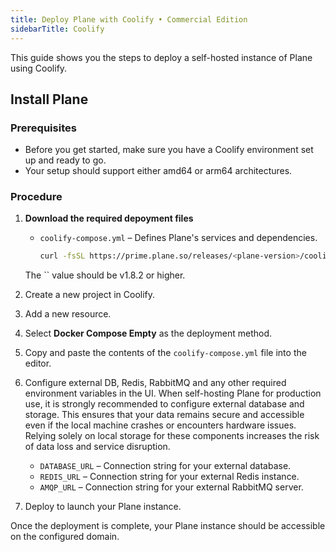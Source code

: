 ```yaml
---
title: Deploy Plane with Coolify • Commercial Edition
sidebarTitle: Coolify
---
```


This guide shows you the steps to deploy a self-hosted instance of Plane using Coolify.

## Install Plane

### Prerequisites

- Before you get started, make sure you have a Coolify environment set up and ready to go.
- Your setup should support either amd64 or arm64 architectures.

### Procedure

1. **Download the required depoyment files**  
   - `coolify-compose.yml` – Defines Plane's services and dependencies.

     ```bash
     curl -fsSL https://prime.plane.so/releases/<plane-version>/coolify-compose.yml -o coolify-compose.yml
     ```

    <Warning>
    The `<plane-version>` value should be v1.8.2 or higher.
    </Warning>

2. Create a new project in Coolify.

3. Add a new resource.

4. Select **Docker Compose Empty** as the deployment method.

5. Copy and paste the contents of the `coolify-compose.yml` file into the editor.

6. Configure external DB, Redis, RabbitMQ and any other required environment variables in the UI.
    <Warning>
    When self-hosting Plane for production use, it is strongly recommended to configure external database and storage. This ensures that your data remains secure and accessible even if the local machine crashes or encounters hardware issues. Relying solely on local storage for these components increases the risk of data loss and service disruption.
    </Warning>
   
   - `DATABASE_URL` – Connection string for your external database.
   - `REDIS_URL` – Connection string for your external Redis instance.
   - `AMQP_URL` – Connection string for your external RabbitMQ server.

8. Deploy to launch your Plane instance.

Once the deployment is complete, your Plane instance should be accessible on the configured domain.